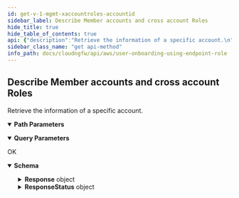 ```yaml
---
id: get-v-1-mgmt-xaccountroles-accountid
sidebar_label: Describe Member accounts and cross account Roles
hide_title: true
hide_table_of_contents: true
api: {"description":"Retrieve the information of a specific account.\n","operationId":"get-v1-mgmt-xaccountroles-accountid","parameters":[{"description":"The unique ID of the account.\n","in":"path","name":"accountid","required":true,"schema":{"type":"string"}},{"description":"Retrieve the information of a specific account.\n","in":"query","name":"describeaccount","required":false,"schema":{"default":false,"title":"Describeaccount","type":"boolean"}},{"description":"The unique identifier of the VPC.\n","in":"query","name":"vpcid","required":false,"schema":{"title":"Vpcid","type":"string"}}],"responses":{"200":{"content":{"application/json":{"schema":{"additionalProperties":false,"properties":{"Response":{"additionalProperties":false,"properties":{"AccountGroups":{"description":"Combination of multiple cloud accounts with similar or different applications.\n","items":{"type":"string"},"title":"Accountgroups","type":"array"},"AccountId":{"description":"The unique ID of the account.\n","maxLength":12,"pattern":"^$|^[0-9]+$","title":"Accountid","type":"string"},"AllowedMode":{"description":"Specify the mode.\n","enum":["ServiceManaged","CustomerManaged"],"title":"Allowedmode","type":"string"},"AvailabilityZones":{"items":{"type":"string"},"title":"Availabilityzones","type":"array"},"CloudTrailRole":{"description":"Supports a service-linked role for integration with AWS.\n","title":"Cloudtrailrole","type":"string"},"DefaultRole":{"description":"The default IAM role.\n","title":"Defaultrole","type":"string"},"Firewall":{"description":"Name of the firewall.\n","additionalProperties":false,"properties":{"EndpointRole":{"description":"Endpoint role permissions.\n","title":"Endpointrole","type":"string"},"LoggingRole":{"description":"Logging role permissions.\n","title":"Loggingrole","type":"string"}},"title":"FirewallRoles","type":"object"},"OnboardingStatus":{"description":"The account onboarding status.\n","enum":["Success","Pending","Deleting","OffBoarding","DeleteFailed"],"title":"AccountTableEntryStatus","type":"string"},"RuleStack":{"description":"Name of the rulestack.\n","additionalProperties":false,"properties":{"DecryptionRole":{"description":"Decryption role permissions.\n","title":"Decryptionrole","type":"string"}},"title":"RuleStackRoles","type":"object"},"VpcInformations":{"description":"Details of the VPC.\n","items":{"additionalProperties":false,"properties":{"SubnetInformations":{"description":"Details of the subnet.\n","items":{"additionalProperties":false,"properties":{"SubnetId":{"description":"The unique ID of the subnet in your VPC.\n","title":"Subnetid","type":"string"},"SubnetName":{"description":"Name of the subnet.\n","title":"Subnetname","type":"string"}},"required":["SubnetId"],"title":"SubnetDetails","type":"object"},"title":"Subnetinformations","type":"array"},"VpcId":{"description":"The unique identifier of the VPC.\n","title":"Vpcid","type":"string"},"VpcName":{"description":"Name of the VPC.\n","title":"Vpcname","type":"string"}},"required":["VpcId"],"title":"VpcDetails","type":"object"},"title":"Vpcinformations","type":"array"}},"title":"ResponseData","type":"object"},"ResponseStatus":{"additionalProperties":false,"properties":{"ErrorCode":{"default":0,"description":"Default value of a successful response is 0. Any other number indicates an error code.  \n\n400—HTTP bad request\n* InvalidOperationException—Operation failed because it is not valid. For example, when you delete an NGFW or rulestack in use.\n* InvalidRequestException—Operation failed due to invalid request. For example, unsupported parameter name or value in the request.\n* LimitExceededException—Operation failed due to violation in limit settings.\n* ResourceNotFoundException—Unable to locate a resource using the parameters you provided.\n* ThrottlingException—Operation failed due to throttling limitations.   \n\n500—Bad request \n* InternalServerError—Your request is valid but Cloud NGFW could not perform the operation due to a system issue.\n","title":"Errorcode","type":"integer"},"Reason":{"description":"The error description\n","title":"Reason","type":"string"}},"title":"Result","type":"object"}},"title":"DescribeXAccountRoleArnResponse","type":"object"}}},"description":"OK"}},"tags":["UserOnboarding-MemberAccounts"],"method":"get","path":"/v1/mgmt/xaccountroles/{accountid}","servers":[{"url":"https://api.us-east-1.aws.cloudngfw.paloaltonetworks.com"}],"info":{"contact":{},"description":"Cloud NGFW requires you to onboard an AWS account to create and manage the resources required by Cloud NGFW. The Cloud NGFW service uses a Cloud Formation Template (CFT) stack to create these roles needed for Cloud NGFW to access resources in your AWS environment.\n","title":"User Onboarding using Endpoint Role","version":"1.0.0"},"postman":{"name":"Describe Member accounts and cross account Roles","description":{"content":"Retrieve the information of a specific account.\n","type":"text/plain"},"url":{"path":["v1","mgmt","xaccountroles",":accountid"],"host":["{{baseUrl}}"],"query":[{"disabled":false,"description":{"content":"Retrieve the information of a specific account.\n","type":"text/plain"},"key":"describeaccount","value":""},{"disabled":false,"description":{"content":"The unique identifier of the VPC.\n","type":"text/plain"},"key":"vpcid","value":""}],"variable":[{"disabled":false,"description":{"content":"(Required) The unique ID of the account.\n","type":"text/plain"},"type":"any","value":"","key":"accountid"}]},"header":[{"key":"Accept","value":"application/json"}],"method":"GET"}}
sidebar_class_name: "get api-method"
info_path: docs/cloudngfw/api/aws/user-onboarding-using-endpoint-role
---
```



## Describe Member accounts and cross account Roles



Retrieve the information of a specific account.


<details style={{"marginBottom":"1rem"}} data-collapsed={false} open={true}><summary style={{}}><strong>Path Parameters</strong></summary><div><ul><ParamsItem className={"paramsItem"} param={{"description":"The unique ID of the account.\n","in":"path","name":"accountid","required":true,"schema":{"type":"string"}}}></ParamsItem></ul></div></details><details style={{"marginBottom":"1rem"}} data-collapsed={false} open={true}><summary style={{}}><strong>Query Parameters</strong></summary><div><ul><ParamsItem className={"paramsItem"} param={{"description":"Retrieve the information of a specific account.\n","in":"query","name":"describeaccount","required":false,"schema":{"default":false,"title":"Describeaccount","type":"boolean"}}}></ParamsItem><ParamsItem className={"paramsItem"} param={{"description":"The unique identifier of the VPC.\n","in":"query","name":"vpcid","required":false,"schema":{"title":"Vpcid","type":"string"}}}></ParamsItem></ul></div></details><div><ApiTabs><TabItem label={"200"} value={"200"}><div>

OK

</div><div><MimeTabs groupId={"mime-type"}><TabItem label={"application/json"} value={"application/json"}><SchemaTabs groupId={"schema-tabs"}><TabItem label={"Schema"} value={"Schema"}><details style={{}} data-collapsed={false} open={true}><summary style={{"textAlign":"left"}}><strong>Schema</strong></summary><div style={{"textAlign":"left","marginLeft":"1rem"}}></div><ul style={{"marginLeft":"1rem"}}><SchemaItem collapsible={true} className={"schemaItem"}><details style={{}}><summary style={{}}><strong>Response</strong><span style={{"opacity":"0.6"}}> object</span></summary><div style={{"marginLeft":"1rem"}}><SchemaItem collapsible={false} name={"AccountGroups"} required={false} schemaDescription={"Combination of multiple cloud accounts with similar or different applications.\n"} schemaName={"string[]"} qualifierMessage={undefined} defaultValue={undefined}></SchemaItem><SchemaItem collapsible={false} name={"AccountId"} required={false} schemaDescription={"The unique ID of the account.\n"} schemaName={"Accountid"} qualifierMessage={"**Possible values:** `<= 12 characters`, Value must match regular expression `^$|^[0-9]+$`"} defaultValue={undefined}></SchemaItem><SchemaItem collapsible={false} name={"AllowedMode"} required={false} schemaDescription={"Specify the mode.\n"} schemaName={"Allowedmode"} qualifierMessage={"**Possible values:** [`ServiceManaged`, `CustomerManaged`]"} defaultValue={undefined}></SchemaItem><SchemaItem collapsible={false} name={"AvailabilityZones"} required={false} schemaDescription={undefined} schemaName={"string[]"} qualifierMessage={undefined} defaultValue={undefined}></SchemaItem><SchemaItem collapsible={false} name={"CloudTrailRole"} required={false} schemaDescription={"Supports a service-linked role for integration with AWS.\n"} schemaName={"Cloudtrailrole"} qualifierMessage={undefined} defaultValue={undefined}></SchemaItem><SchemaItem collapsible={false} name={"DefaultRole"} required={false} schemaDescription={"The default IAM role.\n"} schemaName={"Defaultrole"} qualifierMessage={undefined} defaultValue={undefined}></SchemaItem><SchemaItem collapsible={true} className={"schemaItem"}><details style={{}}><summary style={{}}><strong>Firewall</strong><span style={{"opacity":"0.6"}}> object</span></summary><div style={{"marginLeft":"1rem"}}><div style={{"marginTop":".5rem","marginBottom":".5rem"}}>

Name of the firewall.


</div><SchemaItem collapsible={false} name={"EndpointRole"} required={false} schemaDescription={"Endpoint role permissions.\n"} schemaName={"Endpointrole"} qualifierMessage={undefined} defaultValue={undefined}></SchemaItem><SchemaItem collapsible={false} name={"LoggingRole"} required={false} schemaDescription={"Logging role permissions.\n"} schemaName={"Loggingrole"} qualifierMessage={undefined} defaultValue={undefined}></SchemaItem></div></details></SchemaItem><SchemaItem collapsible={false} name={"OnboardingStatus"} required={false} schemaDescription={"The account onboarding status.\n"} schemaName={"AccountTableEntryStatus"} qualifierMessage={"**Possible values:** [`Success`, `Pending`, `Deleting`, `OffBoarding`, `DeleteFailed`]"} defaultValue={undefined}></SchemaItem><SchemaItem collapsible={true} className={"schemaItem"}><details style={{}}><summary style={{}}><strong>RuleStack</strong><span style={{"opacity":"0.6"}}> object</span></summary><div style={{"marginLeft":"1rem"}}><div style={{"marginTop":".5rem","marginBottom":".5rem"}}>

Name of the rulestack.


</div><SchemaItem collapsible={false} name={"DecryptionRole"} required={false} schemaDescription={"Decryption role permissions.\n"} schemaName={"Decryptionrole"} qualifierMessage={undefined} defaultValue={undefined}></SchemaItem></div></details></SchemaItem><SchemaItem collapsible={true} className={"schemaItem"}><details style={{}}><summary style={{}}><strong>VpcInformations</strong><span style={{"opacity":"0.6"}}> object[]</span></summary><div style={{"marginLeft":"1rem"}}><div style={{"marginTop":".5rem","marginBottom":".5rem"}}>

Details of the VPC.


</div><SchemaItem collapsible={true} className={"schemaItem"}><details style={{}}><summary style={{}}><strong>SubnetInformations</strong><span style={{"opacity":"0.6"}}> object[]</span></summary><div style={{"marginLeft":"1rem"}}><div style={{"marginTop":".5rem","marginBottom":".5rem"}}>

Details of the subnet.


</div><SchemaItem collapsible={false} name={"SubnetId"} required={false} schemaDescription={"The unique ID of the subnet in your VPC.\n"} schemaName={"Subnetid"} qualifierMessage={undefined} defaultValue={undefined}></SchemaItem><SchemaItem collapsible={false} name={"SubnetName"} required={false} schemaDescription={"Name of the subnet.\n"} schemaName={"Subnetname"} qualifierMessage={undefined} defaultValue={undefined}></SchemaItem></div></details></SchemaItem><SchemaItem collapsible={false} name={"VpcId"} required={false} schemaDescription={"The unique identifier of the VPC.\n"} schemaName={"Vpcid"} qualifierMessage={undefined} defaultValue={undefined}></SchemaItem><SchemaItem collapsible={false} name={"VpcName"} required={false} schemaDescription={"Name of the VPC.\n"} schemaName={"Vpcname"} qualifierMessage={undefined} defaultValue={undefined}></SchemaItem></div></details></SchemaItem></div></details></SchemaItem><SchemaItem collapsible={true} className={"schemaItem"}><details style={{}}><summary style={{}}><strong>ResponseStatus</strong><span style={{"opacity":"0.6"}}> object</span></summary><div style={{"marginLeft":"1rem"}}><SchemaItem collapsible={false} name={"ErrorCode"} required={false} schemaDescription={"Default value of a successful response is 0. Any other number indicates an error code.  \n\n400—HTTP bad request\n* InvalidOperationException—Operation failed because it is not valid. For example, when you delete an NGFW or rulestack in use.\n* InvalidRequestException—Operation failed due to invalid request. For example, unsupported parameter name or value in the request.\n* LimitExceededException—Operation failed due to violation in limit settings.\n* ResourceNotFoundException—Unable to locate a resource using the parameters you provided.\n* ThrottlingException—Operation failed due to throttling limitations.   \n\n500—Bad request \n* InternalServerError—Your request is valid but Cloud NGFW could not perform the operation due to a system issue.\n"} schemaName={"Errorcode"} qualifierMessage={undefined} defaultValue={0}></SchemaItem><SchemaItem collapsible={false} name={"Reason"} required={false} schemaDescription={"The error description\n"} schemaName={"Reason"} qualifierMessage={undefined} defaultValue={undefined}></SchemaItem></div></details></SchemaItem></ul></details></TabItem><TabItem label={"Example (from schema)"} value={"Example (from schema)"}><ResponseSamples responseExample={"{\n  \"Response\": {\n    \"AccountGroups\": [\n      \"string\"\n    ],\n    \"AccountId\": \"string\",\n    \"AllowedMode\": \"ServiceManaged\",\n    \"AvailabilityZones\": [\n      \"string\"\n    ],\n    \"CloudTrailRole\": \"string\",\n    \"DefaultRole\": \"string\",\n    \"Firewall\": {\n      \"EndpointRole\": \"string\",\n      \"LoggingRole\": \"string\"\n    },\n    \"OnboardingStatus\": \"Success\",\n    \"RuleStack\": {\n      \"DecryptionRole\": \"string\"\n    },\n    \"VpcInformations\": [\n      {\n        \"SubnetInformations\": [\n          {\n            \"SubnetId\": \"string\",\n            \"SubnetName\": \"string\"\n          }\n        ],\n        \"VpcId\": \"string\",\n        \"VpcName\": \"string\"\n      }\n    ]\n  },\n  \"ResponseStatus\": {\n    \"ErrorCode\": 0,\n    \"Reason\": \"string\"\n  }\n}"} language={"json"}></ResponseSamples></TabItem></SchemaTabs></TabItem></MimeTabs></div></TabItem></ApiTabs></div>
      